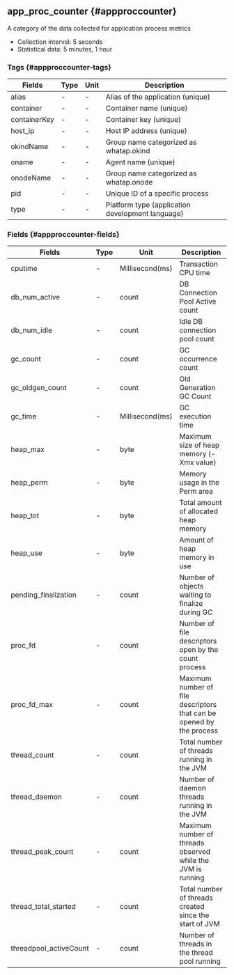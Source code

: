 ## app_proc_counter {#appproccounter}

A category of the data collected for application process metrics

- Collection interval: 5 seconds
- Statistical data: 5 minutes, 1 hour

### Tags {#appproccounter-tags}

<div className="c4-20-10-10-60">

| Fields       | Type | Unit | Description                                               |
| ------------ | ---- | ---- | --------------------------------------------------------- |
| alias        | -    | -    | Alias of the application (unique)                         |
| container    | -    | -    | Container name (unique)                                   |
| containerKey | -    | -    | Container key (unique)                                    |
| host_ip      | -    | -    | Host IP address (unique)                                  |
| okindName    | -    | -    | Group name categorized as whatap.okind                    |
| oname        | -    | -    | Agent name (unique)                                       |
| onodeName    | -    | -    | Group name categorized as whatap.onode                    |
| pid          | -    | -    | Unique ID of a specific process                           |
| type         | -    | -    | Platform type (application development language)          |

</div>

### Fields {#appproccounter-fields}

<div className="c4-20-10-10-60">

| Fields                 | Type | Unit              | Description                                                                              |
| ---------------------- | ---- | ----------------- | ---------------------------------------------------------------------------------------- |
| cputime                | -    | Millisecond(ms)   | Transaction CPU time                                                                     |
| db_num_active          | -    | count             | DB Connection Pool Active count                                                          |
| db_num_idle            | -    | count             | Idle DB connection pool count                                                            |
| gc_count               | -    | count             | GC occurrence count                                                                      |
| gc_oldgen_count        | -    | count             | Old Generation GC Count                                                                  |
| gc_time                | -    | Millisecond(ms)   | GC execution time                                                                        |
| heap_max               | -    | byte              | Maximum size of heap memory (-Xmx value)                                                 |
| heap_perm              | -    | byte              | Memory usage in the Perm area                                                            |
| heap_tot               | -    | byte              | Total amount of allocated heap memory                                                    |
| heap_use               | -    | byte              | Amount of heap memory in use                                                             |
| pending_finalization   | -    | count             | Number of objects waiting to finalize during GC                                          |
| proc_fd                | -    | count             | Number of file descriptors open by the count process                                     |
| proc_fd_max            | -    | count             | Maximum number of file descriptors that can be opened by the process                     |
| thread_count           | -    | count             | Total number of threads running in the JVM                                               |
| thread_daemon          | -    | count             | Number of daemon threads running in the JVM                                              |
| thread_peak_count      | -    | count             | Maximum number of threads observed while the JVM is running                              |
| thread_total_started   | -    | count             | Total number of threads created since the start of JVM                                   |
| threadpool_activeCount | -    | count             | Number of threads in the thread pool running                                             |

</div>
